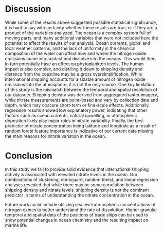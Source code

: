 # Discussion

While some of the results above suggested possible statistical significance, it is hard to say with certainty whether these results are true, or if they are a product of the variables analyzed. The ocean is a complex system full of moving parts, and many additional variables that were not included have the potential to affect the results of our analysis. Ocean currents, global and local weather patterns, and the lack of uniformity in the chemical composition of the water can affect how and where the nitrogen oxide emissions come into contact and dissolve into the oceans. This would then in turn potentially have an effect on phytoplankton levels. The human impact is also complex, and distilling it down to shipping density and distance from the coastline may be a gross oversimplification. While international shipping accounts for a sizable amount of nitrogen oxide emissions into the atmosphere, it is not the only source. One key limitation of this study is the mismatch between the temporal and spatial resolution of our datasets. Shipping density was derived from aggregated raster imagery, while nitrate measurements are point-based and vary by collection date and depth, which may obscure short-term or fine-scale effects. Additionally, regression results showed low explanatory power, indicating that other factors such as ocean currents, natural upwelling, or atmospheric deposition likely play major roles in nitrate variability. Finally, the best predictor of nitrate concentration being latitude and longitude as a result of random forest feature importance is indicative of our current data missing the main reasons for nitrate variation in the ocean.

# Conclusion

In this study we fail to provide solid evidence that international shipping activity is associated with elevated nitrate levels in the ocean. Our combinations of clustering, chi-square, random forest, and linear regression analyses revealed that while there may be some correlation between shipping density and nitrate levels, shipping density is not the dominant predictor in terms of understanding the nitrate concentration in the ocean. 

Future work could include utilizing sea level atmospheric concentrations of nitrogen oxides to better understand the rate of dissolution. Higher granular temporal and spatial data of the positions of trade ships can be used to show potential changes in ocean chemistry and the resulting impact on marine life.

